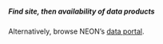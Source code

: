 ##### Find site, then availability of data products

Alternatively, browse NEON's [data portal](http://data.neonscience.org/static/browse.html).

